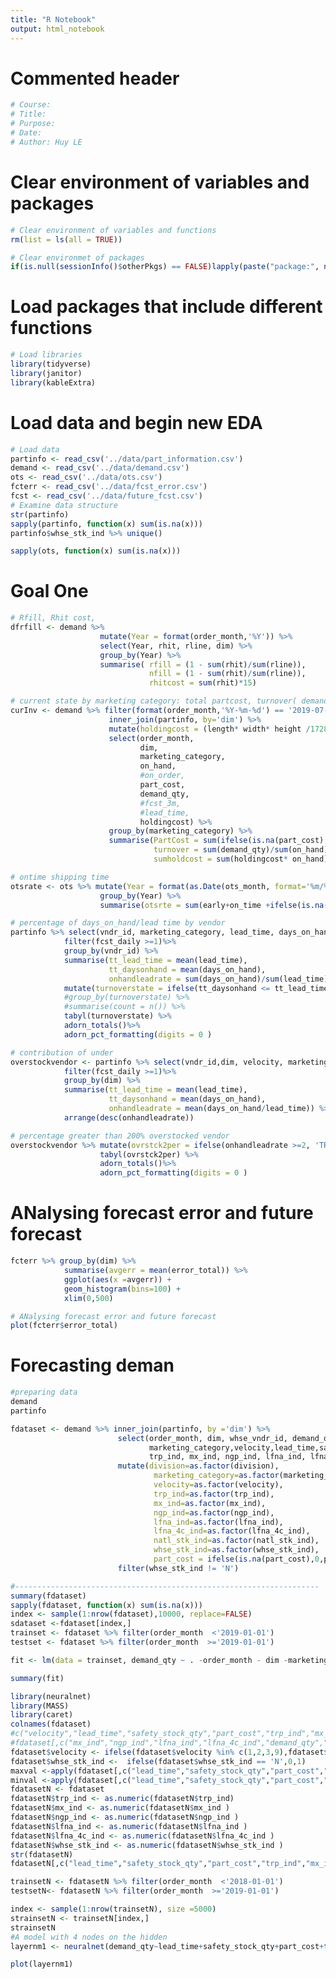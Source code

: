 ```yaml
---
title: "R Notebook"
output: html_notebook
---
```



Commented header  
=========================================

```r
# Course: 
# Title: 
# Purpose: 
# Date: 
# Author: Huy LE
```


Clear environment of variables and packages  
=========================================

```r

# Clear environment of variables and functions
rm(list = ls(all = TRUE)) 

# Clear environmet of packages
if(is.null(sessionInfo()$otherPkgs) == FALSE)lapply(paste("package:", names(sessionInfo()$otherPkgs), sep=""), detach, character.only = TRUE, unload = TRUE)

```

Load packages that include different functions  
=========================================


```r
# Load libraries
library(tidyverse)
library(janitor)
library(kableExtra)
```

Load data and begin new EDA  
=========================================


```r
# Load data 
partinfo <- read_csv('../data/part_information.csv')
demand <- read_csv('../data/demand.csv')
ots <- read_csv('../data/ots.csv')
fcterr <- read_csv('../data/fcst_error.csv')
fcst <- read_csv('../data/future_fcst.csv')
# Examine data structure 
str(partinfo)
sapply(partinfo, function(x) sum(is.na(x)))
partinfo$whse_stk_ind %>% unique()

sapply(ots, function(x) sum(is.na(x)))
```

Goal One
=========================================
```r
# Rfill, Rhit cost,
dfrfill <- demand %>%
                    mutate(Year = format(order_month,'%Y')) %>%
                    select(Year, rhit, rline, dim) %>%
                    group_by(Year) %>%
                    summarise( rfill = (1 - sum(rhit)/sum(rline)),
                               nfill = (1 - sum(rhit)/sum(rline)),
                               rhitcost = sum(rhit)*15)

# current state by marketing category: total partcost, turnover( demand/stocks), holding cost
curInv <- demand %>% filter(format(order_month,'%Y-%m-%d') == '2019-07-01', whse_vndr_id != 'N' ) %>%
                      inner_join(partinfo, by='dim') %>%
                      mutate(holdingcost = (length* width* height /1728)*5.5/12) %>%
                      select(order_month,
                             dim, 
                             marketing_category, 
                             on_hand, 
                             #on_order, 
                             part_cost,
                             demand_qty, 
                             #fcst_3m, 
                             #lead_time,
                             holdingcost) %>%
                      group_by(marketing_category) %>%
                      summarise(PartCost = sum(ifelse(is.na(part_cost),0, part_cost)*on_hand),
                                turnover = sum(demand_qty)/sum(on_hand),
                                sumholdcost = sum(holdingcost* on_hand))

# ontime shipping time
otsrate <- ots %>% mutate(Year = format(as.Date(ots_month, format='%m/%d/%Y'),'%Y')) %>%
                    group_by(Year) %>%
                    summarise(otsrte = sum(early+on_time +ifelse(is.na(pd_shipped),0,pd_shipped))/sum(past_due+total_all))

# percentage of days_on_hand/lead time by vendor
partinfo %>% select(vndr_id, marketing_category, lead_time, days_on_hand, fcst_daily) %>%
            filter(fcst_daily >=1)%>%
            group_by(vndr_id) %>%
            summarise(tt_lead_time = mean(lead_time),
                      tt_daysonhand = mean(days_on_hand),
                      onhandleadrate = sum(days_on_hand)/sum(lead_time)) %>%
            mutate(turnoverstate = ifelse(tt_daysonhand <= tt_lead_time,'under','over')) %>% 
            #group_by(turnoverstate) %>%
            #summarise(count = n()) %>%
            tabyl(turnoverstate) %>%
            adorn_totals()%>%
            adorn_pct_formatting(digits = 0 )

# contribution of under 
overstockvendor <- partinfo %>% select(vndr_id,dim, velocity, marketing_category, lead_time, days_on_hand, fcst_daily) %>%
            filter(fcst_daily >=1)%>%
            group_by(dim) %>% 
            summarise(tt_lead_time = mean(lead_time),
                      tt_daysonhand = mean(days_on_hand),
                      onhandleadrate = mean(days_on_hand/lead_time)) %>%
            arrange(desc(onhandleadrate))

# percentage greater than 200% overstocked vendor
overstockvendor %>% mutate(ovrstck2per = ifelse(onhandleadrate >=2, 'TRUE','FALSE')) %>%
                    tabyl(ovrstck2per) %>%
                    adorn_totals()%>%
                    adorn_pct_formatting(digits = 0 )


```
ANalysing forecast error and future forecast
=============================================
```r
fcterr %>% group_by(dim) %>%
            summarise(avgerr = mean(error_total)) %>%
            ggplot(aes(x =avgerr)) +
            geom_histogram(bins=100) +
            xlim(0,500)

# ANalysing forecast error and future forecast
plot(fcterr$error_total)
```

Forecasting deman
====================================================
```r
#preparing data
demand
partinfo

fdataset <- demand %>% inner_join(partinfo, by ='dim') %>%
                        select(order_month, dim, whse_vndr_id, demand_qty, division,
                               marketing_category,velocity,lead_time,safety_stock_qty, part_cost,
                               trp_ind, mx_ind, ngp_ind, lfna_ind, lfna_4c_ind, natl_stk_ind, whse_stk_ind) %>%
                        mutate(division=as.factor(division), 
                                marketing_category=as.factor(marketing_category),
                                velocity=as.factor(velocity),
                                trp_ind=as.factor(trp_ind), 
                                mx_ind=as.factor(mx_ind),
                                ngp_ind=as.factor(ngp_ind), 
                                lfna_ind=as.factor(lfna_ind), 
                                lfna_4c_ind=as.factor(lfna_4c_ind), 
                                natl_stk_ind=as.factor(natl_stk_ind), 
                                whse_stk_ind=as.factor(whse_stk_ind),
                                part_cost = ifelse(is.na(part_cost),0,part_cost)) %>%
                        filter(whse_stk_ind != 'N')

#--------------------------------------------------------------------
summary(fdataset)
sapply(fdataset, function(x) sum(is.na(x)))
index <- sample(1:nrow(fdataset),10000, replace=FALSE)
sdataset <-fdataset[index,]
trainset <- fdataset %>% filter(order_month  <'2019-01-01')
testset <- fdataset %>% filter(order_month  >='2019-01-01')

fit <- lm(data = trainset, demand_qty ~ . -order_month - dim -marketing_category-whse_vndr_id -natl_stk_ind)

summary(fit)
```

```r
library(neuralnet)
library(MASS)
library(caret)
colnames(fdataset)
#c("velocity","lead_time","safety_stock_qty","part_cost","trp_ind","mx_ind","ngp_ind","lfna_ind","lfna_4c_ind","whse_stk_ind" )
#fdataset[,c("mx_ind","ngp_ind","lfna_ind","lfna_4c_ind","demand_qty","lead_time","safety_stock_qty","part_cost")]
fdataset$velocity <- ifelse(fdataset$velocity %in% c(1,2,3,9),fdataset$velocity,10)
fdataset$whse_stk_ind <-  ifelse(fdataset$whse_stk_ind == 'N',0,1)
maxval <-apply(fdataset[,c("lead_time","safety_stock_qty","part_cost","trp_ind","mx_ind","ngp_ind","lfna_ind","lfna_4c_ind","whse_stk_ind" )],2,max)
minval <-apply(fdataset[,c("lead_time","safety_stock_qty","part_cost","trp_ind","mx_ind","ngp_ind","lfna_ind","lfna_4c_ind","whse_stk_ind" )],2,min)
fdatasetN <- fdataset
fdatasetN$trp_ind <- as.numeric(fdatasetN$trp_ind)
fdatasetN$mx_ind <- as.numeric(fdatasetN$mx_ind ) 
fdatasetN$ngp_ind <- as.numeric(fdatasetN$ngp_ind ) 
fdatasetN$lfna_ind <- as.numeric(fdatasetN$lfna_ind ) 
fdatasetN$lfna_4c_ind <- as.numeric(fdatasetN$lfna_4c_ind ) 
fdatasetN$whse_stk_ind <- as.numeric(fdatasetN$whse_stk_ind ) 
str(fdatasetN)
fdatasetN[,c("lead_time","safety_stock_qty","part_cost","trp_ind","mx_ind","ngp_ind","lfna_ind","lfna_4c_ind","whse_stk_ind" )] <- as.data.frame(scale(fdatasetN[,c("lead_time","safety_stock_qty","part_cost","trp_ind","mx_ind","ngp_ind","lfna_ind","lfna_4c_ind","whse_stk_ind" )], center = minval, scale = (as.numeric(maxval)-as.numeric(minval))))

trainsetN <- fdatasetN %>% filter(order_month  <'2018-01-01')
testsetN<- fdatasetN %>% filter(order_month  >='2019-01-01')

index <- sample(1:nrow(trainsetN), size =5000)
strainsetN <- trainsetN[index,]
strainsetN
#A model with 4 nodes on the hidden 
layernm1 <- neuralnet(demand_qty~lead_time+safety_stock_qty+part_cost+trp_ind, hidden = c(2), data=strainsetN,stepmax=1e6)

plot(layernm1)
```

